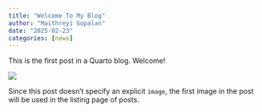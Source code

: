 ```yaml
---
title: "Welcome To My Blog"
author: "Maithreyi Gopalan"
date: "2025-02-23"
categories: [news]
---
```


This is the first post in a Quarto blog. Welcome!

![](thumbnail.jpg)

Since this post doesn't specify an explicit `image`, the first image in the post will be used in the listing page of posts.

